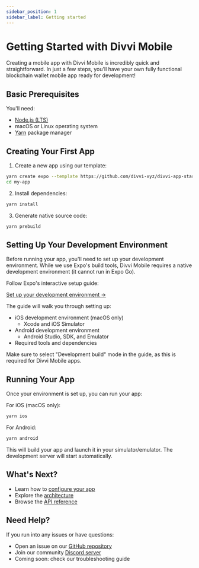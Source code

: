 ```yaml
---
sidebar_position: 1
sidebar_label: Getting started
---
```


# Getting Started with Divvi Mobile

Creating a mobile app with Divvi Mobile is incredibly quick and straightforward. In just a few steps, you'll have your own fully functional blockchain wallet mobile app ready for development!

## Basic Prerequisites

You'll need:

- [Node.js (LTS)](https://nodejs.org/en/)
- macOS or Linux operating system
- [Yarn](https://yarnpkg.com/getting-started/install) package manager

## Creating Your First App

1. Create a new app using our template:

```bash
yarn create expo --template https://github.com/divvi-xyz/divvi-app-starter my-app
cd my-app
```

2. Install dependencies:

```bash
yarn install
```

3. Generate native source code:

```bash
yarn prebuild
```

## Setting Up Your Development Environment

Before running your app, you'll need to set up your development environment. While we use Expo's build tools, Divvi Mobile requires a native development environment (it cannot run in Expo Go).

Follow Expo's interactive setup guide:

[Set up your development environment →](https://docs.expo.dev/get-started/set-up-your-environment/?mode=development-build)

The guide will walk you through setting up:

- iOS development environment (macOS only)
  - Xcode and iOS Simulator
- Android development environment
  - Android Studio, SDK, and Emulator
- Required tools and dependencies

Make sure to select "Development build" mode in the guide, as this is required for Divvi Mobile apps.

## Running Your App

Once your environment is set up, you can run your app:

For iOS (macOS only):

```bash
yarn ios
```

For Android:

```bash
yarn android
```

This will build your app and launch it in your simulator/emulator. The development server will start automatically.

## What's Next?

- Learn how to [configure your app](./configuration)
- Explore the [architecture](./architecture)
- Browse the [API reference](./reference)

## Need Help?

If you run into any issues or have questions:

- Open an issue on our [GitHub repository](https://github.com/divvi-xyz/divvi-mobile)
- Join our community [Discord server](https://discord.com/invite/EaxZDhMuDn)
- Coming soon: check our troubleshooting guide
